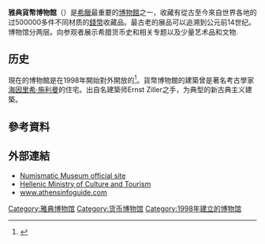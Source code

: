 '''雅典貨幣博物館'''（{{lang-el|Νομισματικό Μουσείο}}）是[[希臘|希臘]]最重要的[[博物館|博物館]]之一，收藏有從古至今來自世界各地的过500000多件不同材质的[[錢幣|錢幣]]收藏品。最古老的展品可以追溯到公元前14世纪。博物馆分两层。向参观者展示希腊货币史和相关专题以及少量艺术品和文物.

==历史==
現在的博物館是在1998年開始對外開放的<ref name="nam">{{cite web|title=THE ILIOU MELATHRON|url=http://www.nma.gr/ilioumelathron3_en.htm|publisher=Numismatic Museum, Athens|accessdate=15 March 2013|deadurl=yes|archiveurl=https://www.webcitation.org/6FmWHIVfJ?url=http://www.nma.gr/ilioumelathron3_en.htm|archivedate=2013-04-10}}</ref>。貨幣博物館的建築曾是著名考古學家[[海因里希·施利曼|海因里希·施利曼]]的住宅。出自名建築师Ernst Ziller之手，为典型的新古典主义建築。

== 參考資料 ==
{{Reflist}}

== 外部連結 ==
{{Commons category|Numismatics Museum in Athens}}
* [https://web.archive.org/web/20100110045532/http://www.nma.gr/ Numismatic Museum official site]
* [http://odysseus.culture.gr/h/1/eh155.jsp?obj_id=3368 Hellenic Ministry of Culture and Tourism] {{Wayback|url=http://odysseus.culture.gr/h/1/eh155.jsp?obj_id=3368 |date=20081229215345 }}
* [http://www.athensinfoguide.com/gr/wtsmuseums/numismatic.htm www.athensinfoguide.com]

{{雅典地标}}
{{Authority control}}
[[Category:雅典博物馆|Category:雅典博物馆]]
[[Category:货币博物馆|Category:货币博物馆]]
[[Category:1998年建立的博物馆|Category:1998年建立的博物馆]]